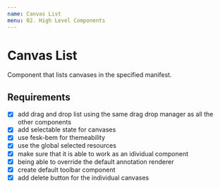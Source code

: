 ```yaml
---
name: Canvas List
menu: 02. High Level Components
---
```



# Canvas List

Component that lists canvases in the specified manifest.

## Requirements

- [X] add drag and drop list using the same drag drop manager as all the other components
- [x] add selectable state for canvases
- [x] use fesk-bem for themeability
- [x] use the global selected resources
- [x] make sure that it is able to work as an idividual component
- [x] being able to override the default annotation renderer
- [x] create default toolbar component
- [x] add delete button for the individual canvases

<PropsTable of={CanvasList} />

